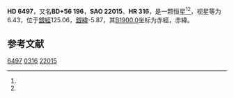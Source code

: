 {{Starbox begin
| name = HD 6497
}}
{{Starbox observe
| epoch = [[J2000.0|J2000.0]]
| constell = {{星座名待查}}<ref name=SIMBAD>{{cite web
 | url=http://simbad.u-strasbg.fr/simbad/sim-id?Ident=HR+316
 | title =Pulsating variable Star
 | publisher=Centre de Données astronomiques de Strasbourg
 | work=SIMBAD
 | accessdate=2012-07-13}}</ref><ref name=DATA>{{cite web
 | url=http://vizier.u-strasbg.fr/viz-bin/VizieR-5?-out.add=.&-source=5050&-corr=PK=HR&-out.max=9999&HR=316
 | title=VizieR Detailed Page
 | accessdate=2012-07-13
 | archive-date=2016-03-05
 | archive-url=https://web.archive.org/web/20160305215927/http://vizier.u-strasbg.fr/viz-bin/VizieR-5?-out.add=.&-source=5050&-corr=PK=HR&-out.max=9999&HR=316
 | dead-url=no
 }}</ref>
| 星官 = 
| ra = {{RA|1|7|0.2}}<ref name=SIMBAD /><ref name=DATA />
| dec = {{DEC|+56|56|6}}<ref name=SIMBAD /><ref name=DATA />
| appmag_v = 6.43<ref name=SIMBAD /><ref name=DATA />
}}
{{Starbox character
| class = K2III<ref name=SIMBAD /><ref name=DATA />
| b-v = 1.18<ref name=SIMBAD /><ref name=DATA />
| u-b = 1.26<ref name=SIMBAD /><ref name=DATA />
| r-i = 0.42E<ref name=SIMBAD /><ref name=DATA />
| variable = 
}}
{{Starbox astrometry
| radial_v = 1.26
| prop_mo_ra = -96
| parallax = 
| p_error = 
}}
{{Starbox catalog
| names =BD+56 196，[[SAO星表|SAO]] 22015，[[HD星表|HD]] 6497，[[HR星表|HR]] 316}}
{{Starbox reference |Simbad=HR+316}}
{{Starbox end}}

'''HD 6497'''，又名'''BD+56 196'''，'''SAO 22015'''、'''HR 316'''，是一颗恒星<ref name=SIMBAD /><ref name=DATA />，视星等为6.43，位于[[銀道座標系|銀經]]125.06，[[銀道座標系|銀緯]]-5.87，其[[B1900.0|B1900.0]]坐标为赤經{{RA|1|0|55.6}}，赤緯{{DEC|+56|-5.87|10}}。

== 参考文献 ==
{{reflist}}

{{star-stub}}

[[Category:HD和HDE天體|6497]]
[[Category:HR天體|0316]]
[[Category:SAO天體|22015]]
